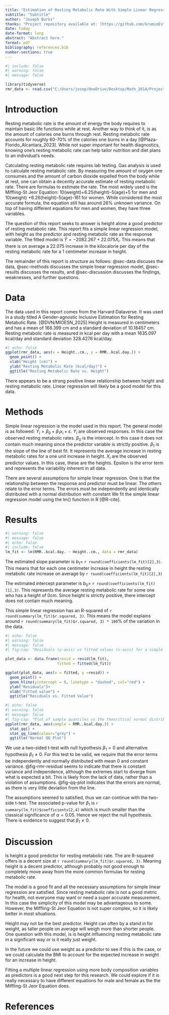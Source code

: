 ```yaml
---
title: "Estimation of Resting Metabolic Rate With Simple Linear Regression"
subtitle: "Subtitle"
author: "Joseph Burks"
thanks: "Project repository available at: [https://github.com/GrumioEstCoquus/MATH261A-project1](https://github.com/GrumioEstCoquus/MATH261A-project1)."
date: today
date-format: long
abstract: "Abstract here."
format: pdf
bibliography: references.bib
number-sections: true
---
```


```r
#| include: false
#| warning: false
#| message: false

library(tidyverse)
rmr_data <- read.csv("C:/Users/josep/OneDrive/Desktop/Math_261A/Project_1/MATH261A-project1/data/rmr_data.csv")
```

# Introduction {#sec-introduction}

Resting metabolic rate is the amount of energy the body requires to maintain basic life functions while at rest. Another way to think of it, is as the amount of calories one burns through rest. Resting metabolic rate accounts for roughly 60-70% of the calories one burns in a day [@Plaza-Florido_Alcantara_2023]. While not super important for health diagnostics, knowing one’s resting metabolic rate can help tailor nutrition and diet plans to an individual's needs.

Calculating resting metabolic rate requires lab testing. Gas analysis is used to calculate resting metabolic rate. By measuring the amount of oxygen one consumes and the amount of carbon dioxide expelled from the body while at rest, one can obtain a decently accurate estimate of resting metabolic rate. There are formulas to estimate the rate. The most widely used is the Miffling-St Jeor Equation: 10(weight)+6.25(height)-5(age)+5 for men and 10(weight) +6.26(height)-5(age)-161 for women. 
While considered the most accurate formula, the equation still has around 26% unknown variance. On top of having different equations for men and women, they have three variables. 

The question of this report seeks to answer is height alone a good predictor of resting metabolic rate.
This report fits a simple linear regression model, with height as the predictor and resting metabolic rate as the response variable. The fitted model is $\hat{Y} = -2082.267 +22.075X_i$. This means that there is on average a 22.075 increase in the kilocalorie per day of the resting metabolic rate for a 1 centimeter increase in height. 

The remainder of this report is structure as follows: @sec-data discuses the data, @sec-methods discusses the simple linear regression model, @sec-results discusses the results, and @sec-discussion discusses the findings, weaknesses, and further questions. 


# Data {#sec-data}

The data used in this report comes from the Harvard Dataverse. It was used in a study titled A Gender-agnostic Inclusive Estimation for Resting Metabolic Rate. [@DVN/MIOESN_2025] Height is measured in centimeters and has a mean of 168.399 cm and a standard deviation of 10.18457 cm. Resting metabolic rate is measured in kcal per day with a mean 1635.097 kcal/day and standard deviation 328.4276 kcal/day.


```r
#| echo: false
ggplot(rmr_data, aes(x = Height..cm., y = RMR..kcal.day.)) +
  geom_point() +
  xlab("Height (cm)") +
  ylab("Resting Metabolic Rate (kcal/day)") +
  ggtitle("Resting Metabolic Rate vs. Height")
```
There appears to be a strong positive linear relationship between height and resting metabolic rate. Linear regression will likely be a good model for this data. 

# Methods {#sec-methods}

Simple linear regression is the model used in this report. The general model is as followed: $Y_i = \beta_0 + \beta_1x_i +\varepsilon$. $Y_i$ are observed responses. In this case the observed resting metabolic rates. $\beta_0$ is the intercept. In this case it does not contain much meaning since the predictor variable is strictly positive. $\beta_1$ is the slope of the line of best fit. It represents the average increase in resting metabolic rates for a one unit increase in height. $X_i$ are the observed predictor values. In this case, these are the heights. Epsilon is the error term and represents the variability inherent in all data.

There are several assumptions for simple linear regression. One is that the relationship between the response and predictor must be linear. The others relate to the error terms. The errors must be independently and identically distributed with a normal distribution with constant 
We fit the simple linear regression model using the lm() function in R [@R-cite].

# Results {#sec-results}

```r
#| warning: false
#| message: false
#| echo: false
#| include: false
lm_fit <- lm(RMR..kcal.day. ~ Height..cm., data = rmr_data)
```
The estimated slope parameter is $b_1=$ `r round(coefficients(lm_fit)[2],3)`. This means that for each one centimeter increase in height the resting metabolic rate increase on average by `r round(coefficients(lm_fit)[2],3)`

The estimated intercept parameter is $b_0=$ `r round(coefficients(lm_fit)[1],3)`. This represents the average resting metabolic rate for some one who has a height of 0cm. Since height is strictly positive, there intercept does not contain much meaning.

This simple linear regression has an R-squared of `r round(summary(lm_fit)$r.squared, 3)`. This means the model explains around `r round(summary(lm_fit)$r.squared, 3) * 100 `% of the variation in the data.

```r
#| echo: false
#| warning: false
#| message: false
#| fig-cap: "Residuals (y-axis) vs fitted values (x-axis) for a simple linear regression model with resting metabolic rate (kcal/day) as the response and height (cm) as the predictor"

plot_data <- data.frame(resid = resid(lm_fit),
                       fitted = fitted(lm_fit))

ggplot(plot_data, aes(x = fitted, y =resid)) +
  geom_point() +
  geom_hline(yintercept = 0, linetype = "dashed", col="red") +
  ylab("Residuals")+
  xlab("Fitted value") +
  ggtitle("Residuals vs. Fitted Value")
```

```r
#| echo: false
#| warning: false
#| message: false
#| fig-cap: "Plot of sample quantiles vs the theoritical normal distribution quantiles"
ggplot(rmr_data, aes(sample = RMR..kcal.day.)) +
  stat_qq() +
  stat_qq_line(colour="grey") +
  ggtitle("Normal QQ Plot")
```

We use a two-sided t-test with null hypothesis $\beta_1=0$ and alternative hypothesis $\beta_1\neq0$. For this test to be valid, we require that the error terms be independently and normally distributed with mean 0 and constant variance. @fig-rmr-residual seems to indicate that there is constant variance and independence, although the extremes start to diverge from what is expected a bit. This is likely from the lack of data, rather than a violation of assumptions. @fig-qq-plot indicates that the errors are normal, as there is very little deviation from the line. 

The assumptions seemed to satisfied, thus we can continue with the two-side t-test. The associated p-value for $\beta_1$ is `r summary(lm_fit)$coefficients[2,4]` which is much smaller than the classical significance of $\alpha = 0.05$. Hence we reject the null hypothesis. There is evidence to suggest that $\beta_1\neq 0$. 

# Discussion {#sec-discussion}

Is height a good predictor for resting metabolic rate. The are R-squared offers is a decent size at `r round(summary(lm_fit)$r.squared, 3)`. Meaning height is a decent predictor, although probably not good enough to completely move away from the more common formulas for resting metabolic rate. 

The model is a good fit and all the necessary  assumptions for simple linear regression are satisfied. Since resting metabolic rate is not a good metric for health, not everyone may want or need a super accurate measurement. In this case the simplicity of this model may be advantageous to some. However, the Miffling-St Jeor Equation is not super complex, so it is likely better in most situations.

Height may not be the best predictor. Height can often by a stand in for weight, as taller people on average will weigh more than shorter people. One question with this model, is is height influencing resting metabolic rate in a significant way or is it really just weight. 

In the future we could use weight as a predictor to see if this is the case, or we could calculate the BMI to account for the expected increase in weight for an increase in height. 

Fitting a multiple linear regression using more body composition variables as predictors is a good next step for this research. We could explore if it is really necessary to have different equations for male and female as the the Miffling-St Jeor Equation does. 

# References
